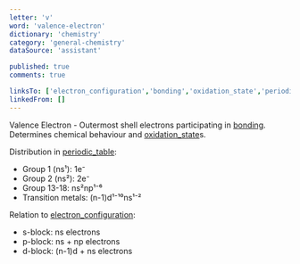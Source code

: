 ```yaml
---
letter: 'v'
word: 'valence-electron'
dictionary: 'chemistry'
category: 'general-chemistry'
dataSource: 'assistant'

published: true
comments: true

linksTo: ['electron_configuration','bonding','oxidation_state','periodic_table']
linkedFrom: []
---
```


<a id="valence_electron">Valence Electron</a> - Outermost shell electrons participating in [bonding](#bonding). Determines chemical behaviour and [oxidation_state](#oxidation_state)s.

Distribution in [periodic_table](#periodic_table):
- Group 1 (ns¹): 1e⁻
- Group 2 (ns²): 2e⁻
- Group 13-18: ns²np¹⁻⁶
- Transition metals: (n-1)d¹⁻¹⁰ns¹⁻²

Relation to [electron_configuration](#electron_configuration):
- s-block: ns electrons
- p-block: ns + np electrons
- d-block: (n-1)d + ns electrons
